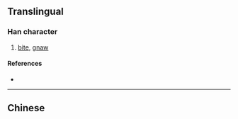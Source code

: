 {{character info/new}}
{{also|嚙}}
==Translingual==

===Han character===
{{Han char|rn=30|rad=口|as=08|sn=11|four=|canj=RYMU,XRYMU|ids=⿰口齿}}

# [[bite]], [[gnaw]]

====References====
* {{Han ref|kx=0196.261|hdz=10639.090|uh=556E|ud=21870}}

----

==Chinese==
{{zh-see|嚙}}